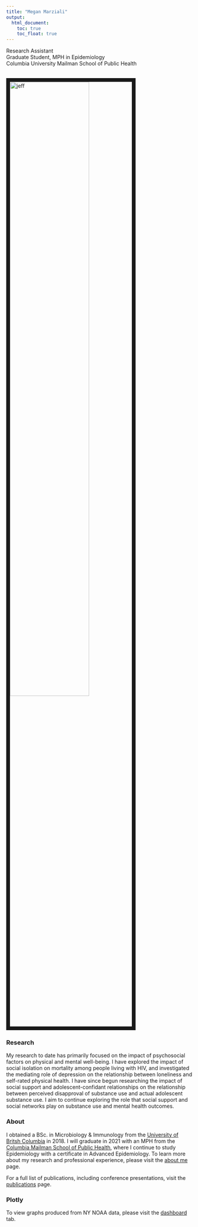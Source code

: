 ```yaml
---
title: "Megan Marziali"
output: 
  html_document:
    toc: true
    toc_float: true
---
```


Research Assistant  
Graduate Student, MPH in Epidemiology  
Columbia University Mailman School of Public Health

<br><img src="./megan2.jpg" alt="jeff" style="width:65%; border:10px solid"><br>


### Research

My research to date has primarily focused on the impact of psychosocial factors on physical and mental well-being. I have explored the impact of social isolation on mortality among people living with HIV, and investigated the mediating role of depression on the relationship between loneliness and self-rated physical health. I have since begun researching the impact of social support and adolescent-confidant relationships on the relationship between perceived disapproval of substance use and actual adolescent substance use. I aim to continue exploring the role that social support and social networks play on substance use and mental health outcomes.


### About

I obtained a BSc. in Microbiology & Immunology from the [University of Britsh Columbia](https://www.ubc.ca/) in 2018. I will graduate in 2021 with an MPH from the [Columbia Mailman School of Public Health](https://www.publichealth.columbia.edu/), where I continue to study Epidemiology with a certificate in Advanced Epidemiology. To learn more about my research and professional experience, please visit the [about me](about.html) page.

For a full list of publications, including conference presentations, visit the [publications](publications.html) page.


### Plotly

To view graphs produced from NY NOAA data, please visit the [dashboard](dashboard.html) tab.